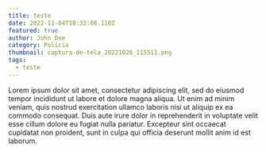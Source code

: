 ```yaml
---
title: teste
date: 2022-11-04T18:32:08.110Z
featured: true
author: John Doe
category: Polícia
thumbnail: captura-de-tela_20221026_115511.png
tags:
  - teste
---
```

Lorem ipsum dolor sit amet, consectetur adipiscing elit, sed do eiusmod tempor incididunt ut labore et dolore magna aliqua. Ut enim ad minim veniam, quis nostrud exercitation ullamco laboris nisi ut aliquip ex ea commodo consequat. Duis aute irure dolor in reprehenderit in voluptate velit esse cillum dolore eu fugiat nulla pariatur. Excepteur sint occaecat cupidatat non proident, sunt in culpa qui officia deserunt mollit anim id est laborum.